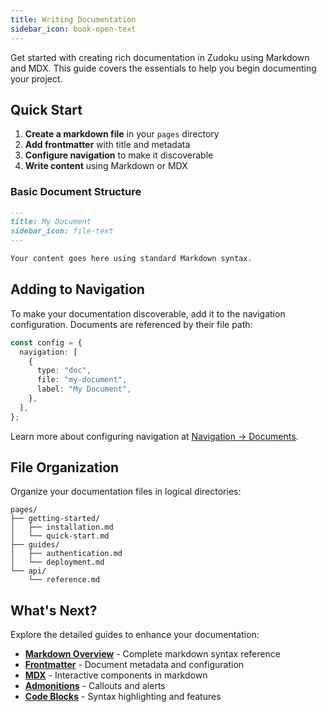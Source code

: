 ```yaml
---
title: Writing Documentation
sidebar_icon: book-open-text
---
```


Get started with creating rich documentation in Zudoku using Markdown and MDX. This guide covers the essentials to help you begin documenting your project.

## Quick Start

1. **Create a markdown file** in your `pages` directory
2. **Add frontmatter** with title and metadata
3. **Configure navigation** to make it discoverable
4. **Write content** using Markdown or MDX

### Basic Document Structure

```md
---
title: My Document
sidebar_icon: file-text
---

Your content goes here using standard Markdown syntax.
```

## Adding to Navigation

To make your documentation discoverable, add it to the navigation configuration. Documents are referenced by their file path:

```ts title="zudoku.config.ts"
const config = {
  navigation: [
    {
      type: "doc",
      file: "my-document",
      label: "My Document",
    },
  ],
};
```

Learn more about configuring navigation at [Navigation → Documents](/configuration/navigation#type-doc).

## File Organization

Organize your documentation files in logical directories:

```
pages/
├── getting-started/
│   ├── installation.md
│   └── quick-start.md
├── guides/
│   ├── authentication.md
│   └── deployment.md
└── api/
    └── reference.md
```

## What's Next?

Explore the detailed guides to enhance your documentation:

- **[Markdown Overview](/markdown/overview)** - Complete markdown syntax reference
- **[Frontmatter](/markdown/frontmatter)** - Document metadata and configuration
- **[MDX](/markdown/mdx)** - Interactive components in markdown
- **[Admonitions](/markdown/admonitions)** - Callouts and alerts
- **[Code Blocks](/markdown/code-blocks)** - Syntax highlighting and features
